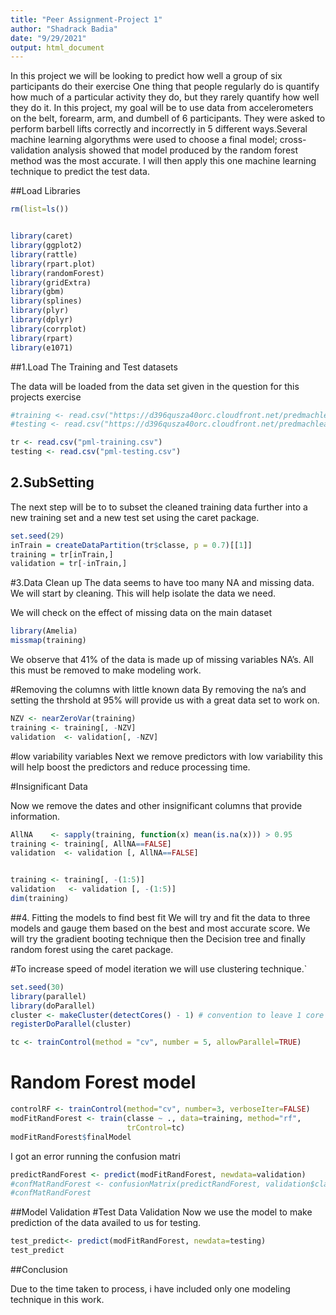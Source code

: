 ```yaml
---
title: "Peer Assignment-Project 1"
author: "Shadrack Badia"
date: "9/29/2021"
output: html_document
---
```

In this project we will be looking to predict how well a group of six participants  do their exercise One thing that people regularly do is quantify how much of a particular activity they do, but they rarely quantify how well they do it. In this project, my goal will be to use data from accelerometers on the belt, forearm, arm, and dumbell of 6 participants. They were asked to perform barbell lifts correctly and incorrectly in 5 different ways.Several machine learning algorythms were used to choose a final model; cross-validation analysis showed that model produced by the random forest method was the most accurate. I will then apply this one machine learning technique to predict the test data.

##Load Libraries
```r
rm(list=ls())


library(caret)
library(ggplot2)
library(rattle)
library(rpart.plot)
library(randomForest)
library(gridExtra)
library(gbm)
library(splines)
library(plyr)
library(dplyr)
library(corrplot)
library(rpart) 
library(e1071)

```




##1.Load The Training and Test datasets

The data will be loaded from the data set given in the question for this projects exercise
```r
#training <- read.csv("https://d396qusza40orc.cloudfront.net/predmachlearn/pml-training.csv")
#testing <- read.csv("https://d396qusza40orc.cloudfront.net/predmachlearn/pml-testing.csv")

tr <- read.csv("pml-training.csv")
testing <- read.csv("pml-testing.csv")
```



## 2.SubSetting
The next step will be to to subset the cleaned training data further into a new training set and a new test set using the caret package.

```r
set.seed(29)
inTrain = createDataPartition(tr$classe, p = 0.7)[[1]]
training = tr[inTrain,]
validation = tr[-inTrain,]

```


#3.Data Clean up
The data seems to have too many NA and missing data. We will start by cleaning. This will help isolate the data we need.


We will check on the effect of missing data on the main dataset


```r
library(Amelia)
missmap(training)
```
We observe that 41% of the data is made up of missing variables NA's. All this must be removed to make modeling work.

#Removing the columns with little known data
By removing the na's and setting the thrshold at 95% will provide us with a great data set to work on.

```r
NZV <- nearZeroVar(training)
training <- training[, -NZV]
validation  <- validation[, -NZV]


```


#low variability variables
Next we remove predictors with low variability this will help boost the predictors and reduce processing time.


#Insignificant Data

Now we remove the dates and other insignificant columns that provide information.

```r
AllNA    <- sapply(training, function(x) mean(is.na(x))) > 0.95
training <- training[, AllNA==FALSE]
validation  <- validation [, AllNA==FALSE]


training <- training[, -(1:5)]
validation   <- validation [, -(1:5)]
dim(training)

```



##4.  Fitting the models to find best fit
We will try and fit the data to three models and gauge them based on the best and most accurate score. We will try the gradient booting technique then the Decision tree  and finally random forest using the caret package.

#To increase speed of model iteration we will use clustering technique.`

```r
set.seed(30)
library(parallel)
library(doParallel)
cluster <- makeCluster(detectCores() - 1) # convention to leave 1 core for OS
registerDoParallel(cluster)

tc <- trainControl(method = "cv", number = 5, allowParallel=TRUE)

```

# Random Forest model

```r
controlRF <- trainControl(method="cv", number=3, verboseIter=FALSE)
modFitRandForest <- train(classe ~ ., data=training, method="rf",
                          trControl=tc)
modFitRandForest$finalModel

```

I got an error running the confusion matri

```r
predictRandForest <- predict(modFitRandForest, newdata=validation)
#confMatRandForest <- confusionMatrix(predictRandForest, validation$classe)
#confMatRandForest

```



##Model Validation
#Test Data Validation
 Now we use the model to make prediction of the data availed to us for testing.
```r
test_predict<- predict(modFitRandForest, newdata=testing)
test_predict
```
##Conclusion

Due to the time taken to process, i have included only one modeling technique in this work.
